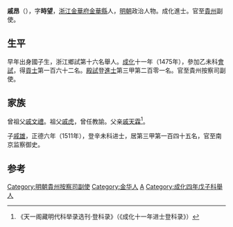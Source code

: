 {{明清人物信息框
| 姓名 = 戚昂
| 原名 =
| 圖片名稱= 
| 圖片大小 =
| 圖片說明 = 
| 最高職務 = 貴州按察司副使
| 國家 = 大明 
| 爵位 =
| 籍貫 = [[浙江|浙江]][[金華府|金華府]][[金華縣|金華縣]]民籍
| 族裔 = 
| 字號 = 字時望
| 諡號 =
| 出生日期 = 宣德九年（1434年）
| 出生地點 = 
| 逝世日期 = 卒年不詳 
| 逝世地點 =
| 墓葬 =
| 配偶 = 
| 親屬 = 子 [[戚雄|戚雄]]
| 出身 =
* 成化十一年乙未科同進士出身
| 經歷 =
| 著作 =  
}}

'''戚昂'''（{{bd|1434年||？}}），字'''時望'''，[[浙江|浙江]][[金華府|金華府]][[金華縣|金華縣]]人，[[明朝|明朝]]政治人物。成化進士。官至[[貴州|貴州]]副使。

==生平==
早年出身國子生，浙江鄉試第十六名舉人。[[成化|成化]]十一年（1475年），參加乙未科[[會試|會試]]，得[[貢士|貢士]]第一百六十二名。[[殿試|殿試]]登[[進士|進士]]第三甲第二百零一名。官至貴州按察司副使。

==家族==
曾祖父[[戚文禮|戚文禮]]。祖父[[戚虎|戚虎]]，曾任教諭。父亲[[戚天霖|戚天霖]]<ref>《天一阁藏明代科举录选刊·登科录》（《成化十一年进士登科录》）</ref>。

子[[戚雄|戚雄]]，正德六年（1511年），登辛未科进士，居第三甲第一百四十五名，官至南京监察御史。

==参考==
{{reflist}}
{{明朝人物小作品}}
{{成化十一年乙未科殿試金榜}}
{{DEFAULTSORT:Qi戚}}

[[Category:明朝貴州按察司副使|Category:明朝貴州按察司副使]]
[[Category:金华人|Category:金华人]]
[[Category:戚姓|A]]
[[Category:成化四年戊子科舉人|Category:成化四年戊子科舉人]]
